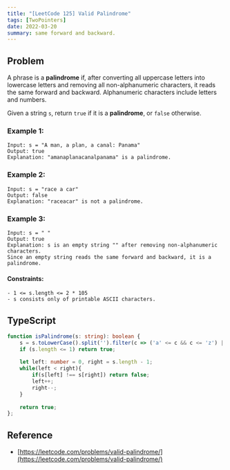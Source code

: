 ```yaml
---
title: "[LeetCode 125] Valid Palindrome"
tags: [TwoPointers]
date: 2022-03-20
summary: same forward and backward.
---
```


## Problem

A phrase is a **palindrome** if, after converting all uppercase letters into
lowercase letters and removing all non-alphanumeric characters, it reads the
same forward and backward. Alphanumeric characters include letters and numbers.

Given a string `s`, return `true` if it is a **palindrome**, or `false` otherwise.

### Example 1:

```
Input: s = "A man, a plan, a canal: Panama"
Output: true
Explanation: "amanaplanacanalpanama" is a palindrome.
```

### Example 2:

```
Input: s = "race a car"
Output: false
Explanation: "raceacar" is not a palindrome.
```

### Example 3:

```
Input: s = " "
Output: true
Explanation: s is an empty string "" after removing non-alphanumeric characters.
Since an empty string reads the same forward and backward, it is a palindrome.
```
 
#### Constraints:

```
- 1 <= s.length <= 2 * 105
- s consists only of printable ASCII characters.
```

## TypeScript

```typescript
function isPalindrome(s: string): boolean {
    s = s.toLowerCase().split('').filter(c => ('a' <= c && c <= 'z') || ('0' <= c && c <= '9')).join('')
    if (s.length <= 1) return true;
    
    let left: number = 0, right = s.length - 1;
    while(left < right){
        if(s[left] !== s[right]) return false;
        left++;
        right--;
    }
    
    return true;
};
```

## Reference

- [https://leetcode.com/problems/valid-palindrome/](https://leetcode.com/problems/valid-palindrome/)